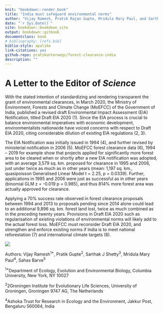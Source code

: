 ```yaml
--- 
knit: "bookdown::render_book"
title: "India must safeguard environmental norms"
author: "Vijay Ramesh, Pratik Rajan Gupte, Mridula Mary Paul, and Sarthak J Shetty"
date: "`r Sys.Date()`"
site: bookdown::bookdown_site
output: bookdown::gitbook
documentclass: book
# bibliography: [refs.bib]
biblio-style: apalike
link-citations: yes
github-repo: pratikunterwegs/forest-clearance-india
description: ""
---
```


# A Letter to the Editor of _Science_

With the stated intention of standardizing and rendering transparent the grant of environmental clearances, in March 2020, the Ministry of Environment, Forests and Climate Change (MoEFCC) of the Government of India, published a revised draft Environmental Impact Assessment (EIA) Notification, titled Draft EIA 2020 (1). Since the EIA process is crucial to balance environmental imperatives with economic development, environmentalists nationwide have voiced concerns with respect to Draft EIA 2020, citing considerable dilution of existing EIA regulations (2, 3). 

The EIA Notification was initially issued in 1994 (4), and further revised by ministerial notification in 2006 (5). MoEFCC forest clearance data (6), 1994 – 2019 for example show that projects applied for significantly more forest area to be cleared when or shortly after a new EIA notification was adopted, with an average 3,579 sq. km. proposed for clearance in 1995 and 2006, just under twice as much as in other years (mean: 1,197 sq. km., quasipoisson Generalised Linear Model t = 2.25, p = 0.0339). Further, applications in 1995 and 2006 were just as successful as in other years (binomial GLM z = -0.019 p = 0.985), and thus 814% more forest area was actually approved for clearance. 

Applying a 70% success rate observed in forest clearance proposals between 1994 and 2013 to proposals pending since 2014 alone could lead to an additional 9,896 sq. km. forest land lost, twice as much combined as in the preceding twenty years. Provisions in Draft EIA 2020 such as regularisation of existing violations of environmental norms will likely add to the actual forest loss. MoEFCC must reconsider Draft EIA 2020, and strengthen and enforce existing norms if India is to meet national reforestation (7) and international climate targets (8). 

![](Figures/fig_area_by_year.png)

Authors: Vijay Ramesh<sup>1*</sup>, Pratik Gupte<sup>2</sup>, Sarthak J Shetty<sup>3</sup>, Mridula Mary Paul<sup>4</sup>, Sahas Barve<sup>5</sup>

<sup>1*</sup>Department of Ecology, Evolution and Environmental Biology, Columbia University, New York, NY 10027

<sup>2</sup>2Groningen Institute for Evolutionary Life Sciences, University of Groningen, Groningen 9747 AG, The Netherlands

<sup>4</sup>Ashoka Trust for Research in Ecology and the Environment, Jakkur Post, Bengaluru 560064, India
